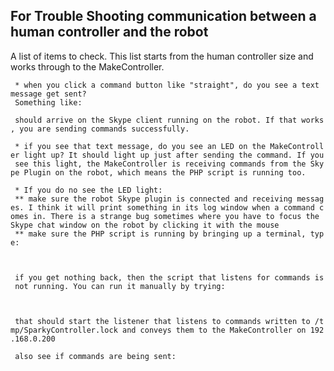 ==For Trouble Shooting communication between a human controller and the robot==
A list of items to check. This list starts from the human controller size and works through to the MakeController.


  * when you click a command button like "straight", do you see a text message get sent?       
  Something like:
  {{{:move_straight}}}
  should arrive on the Skype client running on the robot. If that works, you are sending commands successfully.

  * if you see that text message, do you see an LED on the MakeController light up? It should light up just after sending the command. If you see this light, the MakeController is receiving commands from the Skype Plugin on the robot, which means the PHP script is running too.

  * If you do no see the LED light:
  ** make sure the robot Skype plugin is connected and receiving messages. I think it will print something in its log window when a command comes in. There is a strange bug sometimes where you have to focus the Skype chat window on the robot by clicking it with the mouse 
  ** make sure the PHP script is running by bringing up a terminal, type:

  {{{ps ax | grep controld.php}}}

  if you get nothing back, then the script that listens for commands is not running. You can run it manually by trying:

  {{{php /Sparky/controld.php"}}}

  that should start the listener that listens to commands written to /tmp/SparkyController.lock and conveys them to the MakeController on 192.168.0.200

  also see if commands are being sent:
 
  {{{cat /tmp/SparkyController.lock}}}